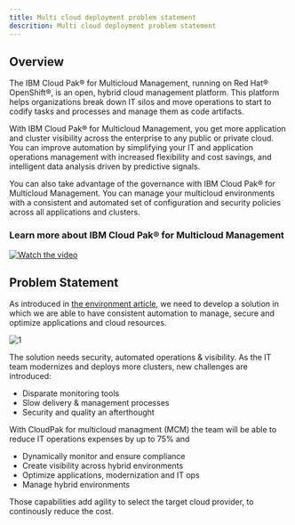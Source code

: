 ```yaml
---
title: Multi cloud deployment problem statement
descrition: Multi cloud deployment problem statement
---
```


## Overview

The IBM Cloud Pak® for Multicloud Management, running on Red Hat® OpenShift®, is an open, hybrid cloud management platform. This platform helps organizations break down IT silos and move operations to start to codify tasks and processes and manage them as code artifacts.

With IBM Cloud Pak® for Multicloud Management, you get more application and cluster visibility across the enterprise to any public or private cloud. You can improve automation by simplifying your IT and application operations management with increased flexibility and cost savings, and intelligent data analysis driven by predictive signals.

You can also take advantage of the governance with IBM Cloud Pak® for Multicloud Management. You can manage your multicloud environments with a consistent and automated set of configuration and security policies across all applications and clusters.

### Learn more about IBM Cloud Pak® for Multicloud Management

[![Watch the video](./images/mcm-problem-statement.png)](https://livesend.ibm.com/i/EyEX3h0YXYLBiPLUSSIGNQP8W8YJDzESPLUSSIGNCFrLOUN___LgInfPPAi8Z40RydfERDLcbdSou8HXU0M0tdyfvKzJrxNByT6rMAEQUALSIGNEQUALSIGN)

## Problem Statement

As introduced in [the environment article](/solution/environment/), we need to develop a solution in which we are able to have consistent automation to manage, secure and optimize applications and cloud resources.

 ![1](../solution/images/env-1.png)
 
The solution needs security, automated operations & visibility. As the IT team modernizes and deploys more clusters,
new challenges are introduced:

* Disparate monitoring tools
* Slow delivery & management processes
* Security and quality an afterthought

With CloudPak for multicloud managment (MCM) the team will be able to reduce IT operations expenses by up to 75% and 

* Dynamically monitor and ensure compliance
* Create visibility across hybrid environments
* Optimize applications, modernization and IT ops
* Manage hybrid environments

Those capabilities add agility to select the target cloud provider, to continously reduce the cost.  




